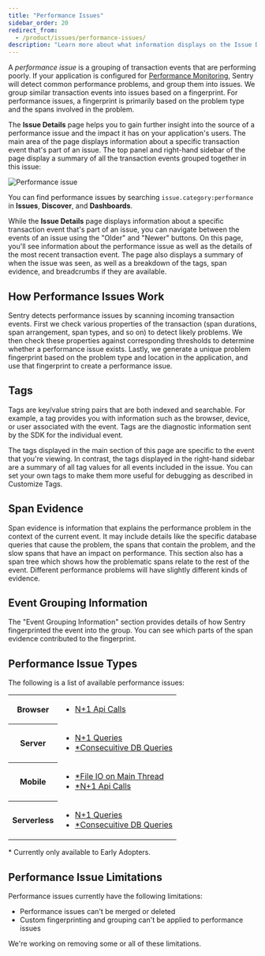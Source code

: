 ```yaml
---
title: "Performance Issues"
sidebar_order: 20
redirect_from:
  - /product/issues/performance-issues/
description: "Learn more about what information displays on the Issue Details page to help you efficiently triage a performance issue."
---
```


A _performance issue_ is a grouping of transaction events that are performing poorly. If your application is configured for [Performance Monitoring](/product/performance/), Sentry will detect common performance problems, and group them into issues. We group similar transaction events into issues based on a fingerprint. For performance issues, a fingerprint is primarily based on the problem type and the spans involved in the problem.

The **Issue Details** page helps you to gain further insight into the source of a performance issue and the impact it has on your application's users. The main area of the page displays information about a specific transaction event that's part of an issue. The top panel and right-hand sidebar of the page display a summary of all the transaction events grouped together in this issue:

![Performance issue](performance-issue-details.png)

<Note>

You can find performance issues by searching `issue.category:performance` in **Issues**, **Discover**, and **Dashboards**.

</Note>

While the **Issue Details** page displays information about a specific transaction event that's part of an issue, you can navigate between the events of an issue using the "Older" and "Newer" buttons. On this page, you'll see information about the performance issue as well as the details of the most recent transaction event. The page also displays a summary of when the issue was seen, as well as a breakdown of the tags, span evidence, and breadcrumbs if they are available.

## How Performance Issues Work

Sentry detects performance issues by scanning incoming transaction events. First we check various properties of the transaction (span durations, span arrangement, span types, and so on) to detect likely problems. We then check these properties against corresponding thresholds to determine whether a performance issue exists. Lastly, we generate a unique problem fingerprint based on the problem type and location in the application, and use that fingerprint to create a performance issue.

## Tags

Tags are key/value string pairs that are both indexed and searchable. For example, a tag provides you with information such as the browser, device, or user associated with the event. Tags are the diagnostic information sent by the SDK for the individual event.

The tags displayed in the main section of this page are specific to the event that you're viewing. In contrast, the tags displayed in the right-hand sidebar are a summary of all tag values for all events included in the issue. You can set your own tags to make them more useful for debugging as described in Customize Tags.

## Span Evidence

Span evidence is information that explains the performance problem in the context of the current event. It may include details like the specific database queries that cause the problem, the spans that contain the problem, and the slow spans that have an impact on performance. This section also has a span tree which shows how the problematic spans relate to the rest of the event. Different performance problems will have slightly different kinds of evidence.

## Event Grouping Information

The "Event Grouping Information" section provides details of how Sentry fingerprinted the event into the group. You can see which parts of the span evidence contributed to the fingerprint.

## Performance Issue Types

The following is a list of available performance issues:

<table>
   <tr>
       <th>Browser</th>
       <td>
          <ul>
            <li><a href="./n-one-api-calls/">N+1 Api Calls</a></li>
          </ul>
        </td>
    </tr>
   <tr>
       <th>Server</th>
       <td>
          <ul>
            <li><a href="./n-one-queries/">N+1 Queries</a></li>
            <li><a href="./consecutive-db-queries/">*Consecuitive DB Queries</a></li>
          </ul>
        </td>
    </tr>
   <tr>
    <th>Mobile</th>
       <td>
          <ul>
            <li><a href="./main-thread-io/">*File IO on Main Thread</a></li>
            <li><a href="./n-one-api-calls/">*N+1 Api Calls</a></li>
          </ul>
        </td>
    </tr>
   <tr>
    <th>Serverless</th>
       <td>
          <ul>
            <li><a href="./n-one-queries/">N+1 Queries</a></li>
            <li><a href="./consecutive-db-queries/">*Consecuitive DB Queries</a></li>
          </ul>
        </td>
    </tr>
</table>
<Note>
* Currently only available to Early Adopters.
</Note>

## Performance Issue Limitations

Performance issues currently have the following limitations:

- Performance issues can't be merged or deleted
- Custom fingerprinting and grouping can't be applied to performance issues

We're working on removing some or all of these limitations.
